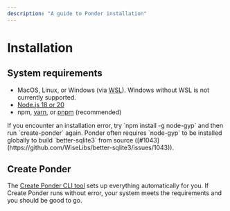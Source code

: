 ```yaml
---
description: "A guide to Ponder installation"
---
```



# Installation

## System requirements

- MacOS, Linux, or Windows (via [WSL](https://learn.microsoft.com/en-us/windows/wsl/install)). Windows without WSL is not currently supported.
- [Node.js 18 or 20](https://nodejs.org/en)
- npm, [yarn](https://yarnpkg.com/getting-started/install), or [pnpm](https://pnpm.io/installation) (recommended)

<Callout type="warning">
  If you encounter an installation error, try `npm install -g node-gyp` and then
  run `create-ponder` again. Ponder often requires `node-gyp` to be installed
  globally to build `better-sqlite3` from source
  ([#1043](https://github.com/WiseLibs/better-sqlite3/issues/1043)).
</Callout>

## Create Ponder

The [Create Ponder CLI tool](/getting-started/new-project) sets up everything automatically for you. If Create Ponder runs without error, your system meets the requirements and you should be good to go.
